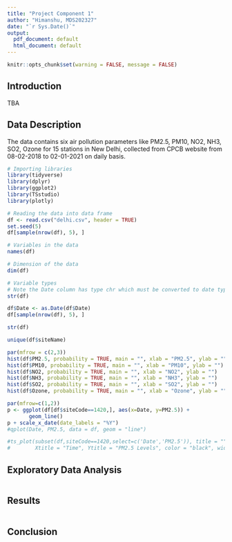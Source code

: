 ---
title: "Project Component 1"
author: "Himanshu, MDS202327"
date: "`r Sys.Date()`"
output:
  pdf_document: default
  html_document: default
---
```{r setup, include=FALSE} 
knitr::opts_chunk$set(warning = FALSE, message = FALSE) 
```

## Introduction
TBA

## Data Description
The data contains six air pollution parameters like PM2.5, PM10, NO2, NH3, SO2, Ozone for 15 stations in New Delhi, collected from CPCB website from 08-02-2018 to 02-01-2021 on daily basis.

```{r}
# Importing libraries
library(tidyverse)
library(dplyr)
library(ggplot2)
library(TSstudio)
library(plotly)
```

```{r}
# Reading the data into data frame
df <- read.csv("delhi.csv", header = TRUE)
set.seed(5)
df[sample(nrow(df), 5), ]
```
```{r}
# Variables in the data
names(df)
```
```{r}
# Dimension of the data
dim(df)
```
```{r}
# Variable types
# Note the Date column has type chr which must be converted to date type.
str(df)
```

```{r}
df$Date <- as.Date(df$Date)
df[sample(nrow(df), 5), ]
```
```{r}
str(df)
```
```{r}
unique(df$siteName)
```
```{r}
par(mfrow = c(2,3))
hist(df$PM2.5, probability = TRUE, main = "", xlab = "PM2.5", ylab = "")
hist(df$PM10, probability = TRUE, main = "", xlab = "PM10", ylab = "")
hist(df$NO2, probability = TRUE, main = "", xlab = "NO2", ylab = "")
hist(df$NH3, probability = TRUE, main = "", xlab = "NH3", ylab = "")
hist(df$SO2, probability = TRUE, main = "", xlab = "SO2", ylab = "")
hist(df$Ozone, probability = TRUE, main = "", xlab = "Ozone", ylab = "")
```
```{r}
par(mfrow=c(1,2))
p <- ggplot(df[df$siteCode==1420,], aes(x=Date, y=PM2.5)) +
       geom_line()
p + scale_x_date(date_labels = "%Y")
#qplot(Date, PM2.5, data = df, geom = "line")
```
```{r}
#ts_plot(subset(df,siteCode==1420,select=c('Date','PM2.5')), title = "",
#        Xtitle = "Time", Ytitle = "PM2.5 Levels", color = "black", width=1.5, slider = TRUE)
```
## Exploratory Data Analysis

```{r}
```

## Results

```{r}
```

## Conclusion

```{r}
```
